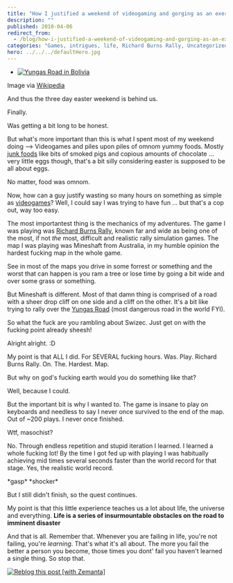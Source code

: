 ```yaml
---
title: "How I justified a weekend of videogaming and gorging as an exercise in hardcore personal improvement"
description: ""
published: 2010-04-06
redirect_from:
  - /blog/how-i-justified-a-weekend-of-videogaming-and-gorging-as-an-exercise-in-hardcore-personal-improvement/swizec/1282
categories: "Games, intrigues, life, Richard Burns Rally, Uncategorized, Yungas Road"
hero: ../../../defaultHero.jpg
---
```


- [![Yungas Road in Bolivia](https://swizec.com/wp-content/uploads/2010/04/300px-Bolivia_Yunga_Road.jpg)](http://commons.wikipedia.org/wiki/Image:Bolivia_Yunga_Road.jpg)

Image via [Wikipedia](http://commons.wikipedia.org/wiki/Image:Bolivia_Yunga_Road.jpg)

And thus the three day easter weekend is behind us.

Finally.

Was getting a bit long to be honest.

But what's more important than this is what I spent most of my weekend doing --> Videogames and piles upon piles of omnom yummy foods. Mostly [junk foods](http://en.wikipedia.org/wiki/Junk_food) like bits of smoked pigs and copious amounts of chocolate ... very little eggs though, that's a bit silly considering easter is supposed to be all about eggs.

No matter, food was omnom.

Now, how can a guy justify wasting so many hours on something as simple as [videogames](http://en.wikipedia.org/wiki/Video_game)? Well, I could say I was trying to have fun ... but that's a cop out, way too easy.

The most importantest thing is the mechanics of my adventures. The game I was playing was [Richard Burns Rally](http://en.wikipedia.org/wiki/Richard_Burns_Rally), known far and wide as being one of the most, if not _the_ most, difficult and realistic rally simulation games. The map I was playing was Mineshaft from Australia, in my humble opinion the hardest fucking map in the whole game.

See in most of the maps you drive in some forrest or something and the worst that can happen is you ram a tree or lose time by going a bit wide and over some grass or something.

But Mineshaft is different. Most of that damn thing is comprised of a road with a sheer drop cliff on one side and a cliff on the other. It's a bit like trying to rally over the [Yungas Road](http://en.wikipedia.org/wiki/Yungas_Road) (most dangerous road in the world FYI).

So what the fuck are you rambling about Swizec. Just get on with the fucking point already sheesh!

Alright alright. :D

My point is that ALL I did. For SEVERAL fucking hours. Was. Play. Richard Burns Rally. On. The. Hardest. Map.

But why on god's fucking earth would you do something like that?

Well, because I could.

But the important bit is why I wanted to. The game is insane to play on keyboards and needless to say I never once survived to the end of the map. Out of ~200 plays. I never once finished.

Wtf, masochist?

No. Through endless repetition and stupid iteration I learned. I learned a whole fucking lot! By the time I got fed up with playing I was habitually achieving mid times several seconds faster than the world record for that stage. Yes, the realistic world record.

\*gasp\* \*shocker\*

But I still didn't finish, so the quest continues.

My point is that this little experience teaches us a lot about life, the universe and everything. **Life is a series of insurmountable obstacles on the road to imminent disaster**

And that is all. Remember that. Whenever you are failing in life, you're not failing, you're _learning_. That's what it's all about. The more you fail the better a person you become, those times you dont' fail you haven't learned a single thing. So stop that.

[![Reblog this post [with Zemanta]](https://img.zemanta.com/reblog_e.png?x-id=ef748e69-9a88-46da-a6e5-f4d35edc270b)](http://reblog.zemanta.com/zemified/ef748e69-9a88-46da-a6e5-f4d35edc270b/)
